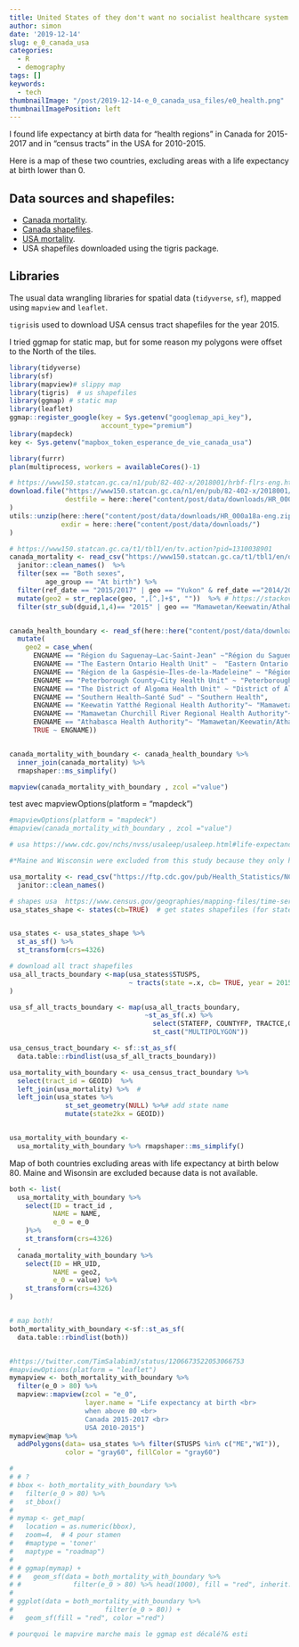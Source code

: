 ```yaml
---
title: United States of they don't want no socialist healthcare system
author: simon
date: '2019-12-14'
slug: e_0_canada_usa
categories:
  - R
  - demography
tags: []
keywords:
  - tech
thumbnailImage: "/post/2019-12-14-e_0_canada_usa_files/e0_health.png"
thumbnailImagePosition: left
---
```

I found life expectancy at birth data for "health regions" in Canada for 2015-2017 and in "census tracts" in the USA for 2010-2015.  

Here is a map of these two countries, excluding areas with a life expectancy at birth lower than 0.

## Data sources and shapefiles:  
* [Canada mortality]("https://www150.statcan.gc.ca/t1/tbl1/en/tv.action?pid=1310038901"). 
* [Canada shapefiles]("https://www150.statcan.gc.ca/n1/en/pub/82-402-x/2018001/data-donnees/boundary-limites/arcinfo/HR_000a18a-eng.zip?st=-yCcI4RR"). 
* [USA mortality]("https://www.cdc.gov/nchs/nvss/usaleep/usaleep.html#life-expectancy"). 
* USA shapefiles downloaded using the tigris package.  

## Libraries  

The usual data wrangling libraries for spatial data (`tidyverse`, `sf`), mapped using `mapview` and `leaflet`.  

`tigris`is used to download USA census tract shapefiles for the year 2015.  

I tried ggmap for static map, but for some reason my polygons were offset to the North of the tiles.  
```r
library(tidyverse)
library(sf)
library(mapview)# slippy map
library(tigris)  # us shapefiles
library(ggmap) # static map
library(leaflet)
ggmap::register_google(key = Sys.getenv("googlemap_api_key"),
                       account_type="premium")
library(mapdeck)
key <- Sys.getenv("mapbox_token_esperance_de_vie_canada_usa")

library(furrr)
plan(multiprocess, workers = availableCores()-1)
```


```r
# https://www150.statcan.gc.ca/n1/pub/82-402-x/2018001/hrbf-flrs-eng.htm
download.file("https://www150.statcan.gc.ca/n1/en/pub/82-402-x/2018001/data-donnees/boundary-limites/arcinfo/HR_000a18a-eng.zip?st=-yCcI4RR",
              destfile = here::here("content/post/data/downloads/HR_000a18a-eng.zip")
)
utils::unzip(here::here("content/post/data/downloads/HR_000a18a-eng.zip"),
             exdir = here::here("content/post/data/downloads/")
)

```

```r
# https://www150.statcan.gc.ca/t1/tbl1/en/tv.action?pid=1310038901
canada_mortality <- read_csv("https://www150.statcan.gc.ca/t1/tbl1/en/dtl!downloadDbLoadingData-nonTraduit.action?pid=1310038901&latestN=5&startDate=&endDate=&csvLocale=en&selectedMembers=%5B%5B49%2C93%2C82%2C95%2C103%2C57%2C73%2C42%2C139%2C83%2C22%2C1%2C4%2C21%2C84%2C114%2C39%2C30%2C38%2C53%2C46%2C132%2C40%2C18%2C115%2C100%2C33%2C52%2C41%2C97%2C112%2C17%2C9%2C15%2C50%2C31%2C102%2C28%2C45%2C66%2C87%2C138%2C107%2C119%2C8%2C23%2C54%2C47%2C51%2C108%2C141%2C105%2C77%2C26%2C129%2C20%2C127%2C143%2C121%2C48%2C118%2C101%2C58%2C96%2C94%2C12%2C36%2C5%2C86%2C69%2C10%2C111%2C80%2C16%2C3%2C71%2C85%2C104%2C78%2C59%2C65%2C25%2C90%2C11%2C64%2C76%2C109%2C68%2C79%2C91%2C34%2C29%2C44%2C106%2C7%2C133%2C32%2C35%2C123%2C63%2C43%2C113%2C140%2C56%2C124%2C110%2C13%2C19%2C88%2C75%2C70%2C6%2C89%2C136%2C2%2C131%2C55%2C142%2C14%2C125%2C137%2C37%2C72%2C67%2C116%2C128%2C74%2C135%2C98%2C60%2C99%2C120%2C27%2C61%2C92%2C62%2C81%2C24%5D%2C%5B1%5D%2C%5B1%5D%2C%5B1%5D%5D") %>%
  janitor::clean_names()  %>%
  filter(sex == "Both sexes", 
         age_group == "At birth") %>%
  filter(ref_date == "2015/2017" | geo == "Yukon" & ref_date =="2014/2016")  %>% 
  mutate(geo2 = str_replace(geo, ",[^,]+$", ""))  %>% # https://stackoverflow.com/questions/40142682/remove-everything-after-last-space-with-stringr
  filter(str_sub(dguid,1,4)== "2015" | geo == "Mamawetan/Keewatin/Athabasca, Saskatchewan")


canada_health_boundary <- read_sf(here::here("content/post/data/downloads/HR_000a18a_e/HR_000a18a_e.shp")) %>%
  mutate(
    geo2 = case_when(
      ENGNAME == "Région du Saguenay—Lac-Saint-Jean" ~"Région du Saguenay - Lac-Saint-Jean",
      ENGNAME == "The Eastern Ontario Health Unit" ~  "Eastern Ontario Health Unit",
      ENGNAME == "Région de la Gaspésie—Îles-de-la-Madeleine" ~ "Région de la Gaspésie - Îles-de-la-Madeleine",
      ENGNAME == "Peterborough County–City Health Unit" ~ "Peterborough County-City Health Unit",
      ENGNAME == "The District of Algoma Health Unit" ~ "District of Algoma Health Unit",
      ENGNAME == "Southern Health—Santé Sud" ~ "Southern Health",
      ENGNAME == "Keewatin Yatthé Regional Health Authority"~ "Mamawetan/Keewatin/Athabasca",
      ENGNAME == "Mamawetan Churchill River Regional Health Authority"~ "Mamawetan/Keewatin/Athabasca",
      ENGNAME == "Athabasca Health Authority"~ "Mamawetan/Keewatin/Athabasca",
      TRUE ~ ENGNAME)) 


canada_mortality_with_boundary <- canada_health_boundary %>% 
  inner_join(canada_mortality) %>% 
  rmapshaper::ms_simplify()


```

```r
mapview(canada_mortality_with_boundary , zcol ="value")
```

test avec mapviewOptions(platform = "mapdeck")

```r

#mapviewOptions(platform = "mapdeck")
#mapview(canada_mortality_with_boundary , zcol ="value")
```


```r

# usa https://www.cdc.gov/nchs/nvss/usaleep/usaleep.html#life-expectancy

#*Maine and Wisconsin were excluded from this study because they only have 5 years of geocoded death records (2011-2015).

usa_mortality <- read_csv("https://ftp.cdc.gov/pub/Health_Statistics/NCHS/Datasets/NVSS/USALEEP/CSV/US_A.CSV") %>%
  janitor::clean_names()

# shapes usa  https://www.census.gov/geographies/mapping-files/time-series/geo/tiger-line-file.2015.html
usa_states_shape <- states(cb=TRUE)  # get states shapefiles (for states codes)


usa_states <- usa_states_shape %>% 
  st_as_sf() %>%
  st_transform(crs=4326)

# download all tract shapefiles
usa_all_tracts_boundary <-map(usa_states$STUSPS, 
                              ~ tracts(state =.x, cb= TRUE, year = 2015)
)

usa_sf_all_tracts_boundary <- map(usa_all_tracts_boundary, 
                                  ~st_as_sf(.x) %>% 
                                    select(STATEFP, COUNTYFP, TRACTCE,GEOID) %>%
                                    st_cast("MULTIPOLYGON"))

usa_census_tract_boundary <- sf::st_as_sf(
  data.table::rbindlist(usa_sf_all_tracts_boundary))

usa_mortality_with_boundary <- usa_census_tract_boundary %>% 
  select(tract_id = GEOID)  %>%
  left_join(usa_mortality) %>%  # 
  left_join(usa_states %>%  
              st_set_geometry(NULL) %>%# add state name 
              mutate(state2kx = GEOID))


usa_mortality_with_boundary <- 
  usa_mortality_with_boundary %>% rmapshaper::ms_simplify()

```



Map of both countries excluding areas with life expectancy at birth below 80.
Maine and Wisonsin are excluded because data is not available.  



```r


both <- list(
  usa_mortality_with_boundary %>%
    select(ID = tract_id ,
           NAME = NAME,
           e_0 = e_0
    )%>%
    st_transform(crs=4326)
  ,
  canada_mortality_with_boundary %>%
    select(ID = HR_UID,
           NAME = geo2,
           e_0 = value) %>%
    st_transform(crs=4326)
)


# map both!
both_mortality_with_boundary <-sf::st_as_sf(
  data.table::rbindlist(both))


#https://twitter.com/TimSalabim3/status/1206673522053066753
#mapviewOptions(platform = "leaflet")
mymapview <- both_mortality_with_boundary %>%
  filter(e_0 > 80) %>%
  mapview::mapview(zcol = "e_0",
                   layer.name = "Life expectancy at birth <br> 
                   when above 80 <br>
                   Canada 2015-2017 <br>
                   USA 2010-2015")  
mymapview@map %>%
  addPolygons(data= usa_states %>% filter(STUSPS %in% c("ME","WI")),
              color = "gray60", fillColor = "gray60")
```



```r
# 
# # ?
# bbox <- both_mortality_with_boundary %>%
#   filter(e_0 > 80) %>%
#   st_bbox()
# 
# mymap <- get_map(
#   location = as.numeric(bbox),
#   zoom=4,  # 4 pour stamen
#   #maptype = 'toner'
#   maptype = "roadmap")
# 
# # ggmap(mymap) +
# #   geom_sf(data = both_mortality_with_boundary %>%
# #             filter(e_0 > 80) %>% head(1000), fill = "red", inherit.aes= FALSE)
#   
# ggplot(data = both_mortality_with_boundary %>%
#                       filter(e_0 > 80)) +
#   geom_sf(fill = "red", color ="red")

# pourquoi le mapvire marche mais le ggmap est décalé?& esti

```

